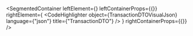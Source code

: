 
<SegmentedContainer
  leftElement={<TransactionDTODesc />}
  leftContainerProps={{}}
  rightElement={
    <CodeHighlighter
      object={TransactionDTOVisualJson}
      language={"json"}
      title={"TransactionDTO"}
    />
  }
  rightContainerProps={{}}
/>

<div
  class={"spacer"}
/>


